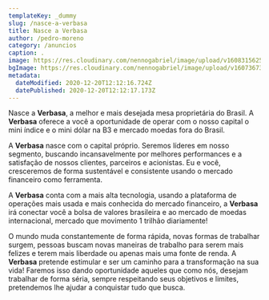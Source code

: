 ```yaml
---
templateKey: _dummy
slug: /nasce-a-verbasa
title: Nasce a Verbasa
author: /pedro-moreno
category: /anuncios
caption: .
image: https://res.cloudinary.com/nennogabriel/image/upload/v1608315625/Verbasa/logo-verbasa_p0jigu.svg
bgImage: https://res.cloudinary.com/nennogabriel/image/upload/v1607367322/Verbasa/graph-bg-video_vxm7lx.jpg
metadata:
  dateModified: 2020-12-20T12:12:16.724Z
  datePublished: 2020-12-20T12:12:17.173Z
---
```


Nasce a **Verbasa**, a melhor e mais desejada mesa proprietária do Brasil. A **Verbasa** oferece a você a oportunidade de operar com o nosso capital o mini índice e o mini dólar na B3 e mercado moedas fora do Brasil.

A **Verbasa** nasce com o capital próprio. Seremos líderes em nosso segmento, buscando incansavelmente por melhores performances e a satisfação de nossos clientes, parceiros e acionistas. Eu e você, cresceremos de forma sustentável e consistente usando o mercado financeiro como ferramenta.

A **Verbasa** conta com a mais alta tecnologia, usando a plataforma de operações mais usada e mais conhecida do mercado financeiro, a **Verbasa** irá conectar você a bolsa de valores brasileira e ao mercado de moedas internacional, mercado que movimento 1 trilhão diariamente!

O mundo muda constantemente de forma rápida, novas formas de trabalhar surgem, pessoas buscam novas maneiras de trabalho para serem mais felizes e terem mais liberdade ou apenas mais uma fonte de renda. A **Verbasa** pretende estimular e ser um caminho para a transformação na sua vida! Faremos isso dando oportunidade aqueles que como nós, desejam trabalhar de forma séria, sempre respeitando seus objetivos e limites, pretendemos lhe ajudar a conquistar tudo que busca.
